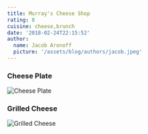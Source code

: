 ```yaml
---
title: Murray's Cheese Shop
rating: 8
cuisine: cheese,brunch
date: '2018-02-24T22:15:52'
author:
  name: Jacob Aronoff
  picture: '/assets/blog/authors/jacob.jpeg'
---
```


### Cheese Plate
![Cheese Plate](/blog/murrays-cheese-shop.jpg)
### Grilled Cheese
![Grilled Cheese](/blog/murrays-cheese-shop1.jpg)
